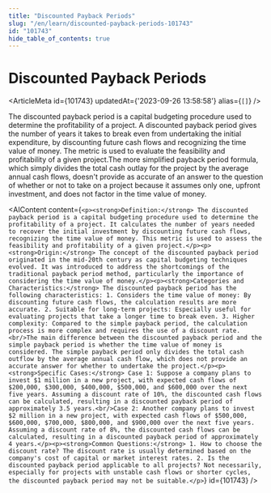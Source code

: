 ```yaml
---
title: "Discounted Payback Periods"
slug: "/en/learn/discounted-payback-periods-101743"
id: "101743"
hide_table_of_contents: true
---
```



# Discounted Payback Periods

<ArticleMeta id={101743} updatedAt={'2023-09-26 13:58:58'} alias={`[]`} />
<div className='border-solid border-b border-t-0 my-4 border-[var(--ifm-color-gray-300)]' />

The discounted payback period is a capital budgeting procedure used to determine the profitability of a project. A discounted payback period gives the number of years it takes to break even from undertaking the initial expenditure, by discounting future cash flows and recognizing the time value of money. The metric is used to evaluate the feasibility and profitability of a given project.The more simplified payback period formula, which simply divides the total cash outlay for the project by the average annual cash flows, doesn't provide as accurate of an answer to the question of whether or not to take on a project because it assumes only one, upfront investment, and does not factor in the time value of money.

<AIContent content={`<p><strong>Definition:</strong> The discounted payback period is a capital budgeting procedure used to determine the profitability of a project. It calculates the number of years needed to recover the initial investment by discounting future cash flows, recognizing the time value of money. This metric is used to assess the feasibility and profitability of a given project.</p><p><strong>Origin:</strong> The concept of the discounted payback period originated in the mid-20th century as capital budgeting techniques evolved. It was introduced to address the shortcomings of the traditional payback period method, particularly the importance of considering the time value of money.</p><p><strong>Categories and Characteristics:</strong> The discounted payback period has the following characteristics: 1. Considers the time value of money: By discounting future cash flows, the calculation results are more accurate. 2. Suitable for long-term projects: Especially useful for evaluating projects that take a longer time to break even. 3. Higher complexity: Compared to the simple payback period, the calculation process is more complex and requires the use of a discount rate.<br/>The main difference between the discounted payback period and the simple payback period is whether the time value of money is considered. The simple payback period only divides the total cash outflow by the average annual cash flow, which does not provide an accurate answer for whether to undertake the project.</p><p><strong>Specific Cases:</strong> Case 1: Suppose a company plans to invest $1 million in a new project, with expected cash flows of $200,000, $300,000, $400,000, $500,000, and $600,000 over the next five years. Assuming a discount rate of 10%, the discounted cash flows can be calculated, resulting in a discounted payback period of approximately 3.5 years.<br/>Case 2: Another company plans to invest $2 million in a new project, with expected cash flows of $500,000, $600,000, $700,000, $800,000, and $900,000 over the next five years. Assuming a discount rate of 8%, the discounted cash flows can be calculated, resulting in a discounted payback period of approximately 4 years.</p><p><strong>Common Questions:</strong> 1. How to choose the discount rate? The discount rate is usually determined based on the company's cost of capital or market interest rates. 2. Is the discounted payback period applicable to all projects? Not necessarily, especially for projects with unstable cash flows or shorter cycles, the discounted payback period may not be suitable.</p>`} id={101743} />
